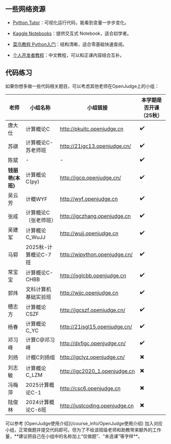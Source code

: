 ## 一些网络资源
- [Python Tutor](https://pythontutor.com/python-compiler.html)：可视化运行代码，能看到变量一步步变化。

- [Kaggle Notebooks](https://www.kaggle.com/code/colinmorris/hello-python)：提供交互式 Notebook，适合初学者。

- [菜鸟教程 Python入门](https://www.runoob.com/python3/python3-tutorial.html)：结构清晰，适合零基础快速查阅。

- [个人开发者教程](https://liaoxuefeng.com/books/python/introduction/index.html)：中文教程，可以和正课内容结合互补。


## 代码练习
如果你想多做一些代码相关题目，可以考虑其他老师在OpenJudge上的小组：

| 老师 | 小组名称 | 小组链接 | 本学期是否开课（25秋） |
| --- | --- | --- | --- |
| 唐大仕 | 计算概论C | http://pkuitc.openjudge.cn | ✔️ |
| 苏祺 | 计算概论C-苏老师班 | http://21jgc13.openjudge.cn/ | ✔️ |
| 陈斌 | - | - | ✔️ |
| **钱丽艳(本班)** | 计算概论C(py) | http://jgcq.openjudge.cn/ | ✔️ |
| 吴云芳 | 计概WYF | http://wyf.openjudge.cn | ✔️ |
| 张成 | 计算概论C（张老师班） | http://jgczhang.openjudge.cn | ✔️ |
| 吴建军 | 计算概论C_WuJJ | http://wujj.openjudge.cn | ✔️ |
| 马郓 | 2025秋-计算概论C-7班 | http://wjpython.openjudge.cn/ | ✔️ |
| 常宝宝 | 计算概论C-CHBB | http://jsglcbb.openjudge.cn | ✔️ |
| 郭炜 | 文科计算机基础实验班 | http://wjjc.openjudge.cn | ✔️ |
| 穗志方 | 计算概论CSZF | http://jgcszf.openjudge.cn/ | ✔️ |
| 杨春 | 计算概论C_YC | http://21jsgl15.openjudge.cn/ | ✔️ |
| 邓习峰 | 计算C@邓习峰 | http://dxfjgc.openjudge.cn/ | ✔️ |
| 刘扬 | 计概C刘扬组 | http://jgclyz.openjudge.cn/ | ✖️ |
| 刘志敏 | 计算概论C_LZM | http://jgc2020_1.openjudge.cn | ✖️ |
| 冯梅萍 | 2025计算概论C-1 | http://csc6.openjudge.cn | ✖️ |
| 陆俊林 | 2024计算概论C-6班 | http://justcoding.openjudge.cn | ✖️ |

<Tip>
可以参考 [OpenJudge使用介绍](/course_info/OpenJudge使用介绍) 加入对应小组，正常做题并提交代码即可。但为了不给该班级老师和助教带来额外的工作量，**建议把自己在小组中的名称加上“仅做题”、“未选课”等字样**。
</Tip>